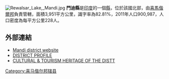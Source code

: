 [[Image:Rewalsar_Lake,_Mandi.jpg|right]]
'''門迪縣'''是[[印度|印度]]的一個[[縣|縣]]，位於該國北部，由[[喜馬偕爾邦|喜馬偕爾邦]]負責管轄，面積3,951平方公里，識字率為82.81%，2011年人口900,987，人口密度為每平方公里228人。

==外部連結==
* [http://hpmandi.nic.in/ Mandi district website]
* [https://web.archive.org/web/20101125204628/http://himachalpr.gov.in/intranet/Mandi/A.%20DISTRICT%20PROFILE.doc DISTRICT PROFILE]
* [https://web.archive.org/web/20101125204533/http://himachalpr.gov.in/intranet/Mandi/B.CULTURAL%20%26%20TOURISM%20HERITAGE%20OF%20THE%20DISTT.doc CULTURAL & TOURISM HERITAGE OF THE DISTT]

{{Authority control}}
{{印度行政区划小作品}}
[[Category:喜马偕尔邦辖县|Category:喜马偕尔邦辖县]]